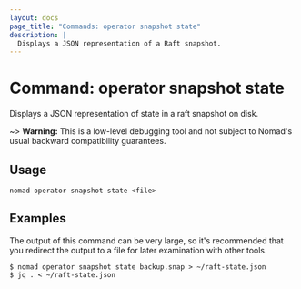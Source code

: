 ```yaml
---
layout: docs
page_title: "Commands: operator snapshot state"
description: |
  Displays a JSON representation of a Raft snapshot.
---
```


# Command: operator snapshot state

Displays a JSON representation of state in a raft snapshot on disk.

~> **Warning:** This is a low-level debugging tool and not subject to
Nomad's usual backward compatibility guarantees.

## Usage

```plaintext
nomad operator snapshot state <file>
```

## Examples

The output of this command can be very large, so it's recommended that
you redirect the output to a file for later examination with other
tools.

```shell-session
$ nomad operator snapshot state backup.snap > ~/raft-state.json
$ jq . < ~/raft-state.json
```
